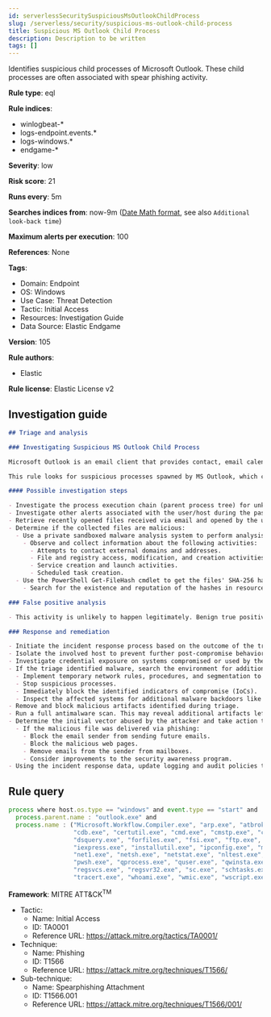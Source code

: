 ```yaml
---
id: serverlessSecuritySuspiciousMsOutlookChildProcess
slug: /serverless/security/suspicious-ms-outlook-child-process
title: Suspicious MS Outlook Child Process
description: Description to be written
tags: []
---
```


<div id="suspicious-ms-outlook-child-process"></div>

Identifies suspicious child processes of Microsoft Outlook. These child processes are often associated with spear phishing activity.

**Rule type**: eql

**Rule indices**: 

* winlogbeat-*
* logs-endpoint.events.*
* logs-windows.*
* endgame-*

**Severity**: low

**Risk score**: 21

**Runs every**: 5m

**Searches indices from**: now-9m ([Date Math format](((ref))/common-options.html#date-math), see also <DocLink id="serverlessSecurityRulesUiCreate" section="set-the-rules-schedule">`Additional look-back time`</DocLink>)

**Maximum alerts per execution**: 100

**References**: None

**Tags**: 

* Domain: Endpoint
* OS: Windows
* Use Case: Threat Detection
* Tactic: Initial Access
* Resources: Investigation Guide
* Data Source: Elastic Endgame

**Version**: 105

**Rule authors**: 

* Elastic

**Rule license**: Elastic License v2

## Investigation guide

```markdown
## Triage and analysis

### Investigating Suspicious MS Outlook Child Process

Microsoft Outlook is an email client that provides contact, email calendar, and task management features. Outlook is widely used, either standalone or as part of the Office suite.

This rule looks for suspicious processes spawned by MS Outlook, which can be the result of the execution of malicious documents and/or exploitation for initial access.

#### Possible investigation steps

- Investigate the process execution chain (parent process tree) for unknown processes. Examine their executable files for prevalence, whether they are located in expected locations, and if they are signed with valid digital signatures.
- Investigate other alerts associated with the user/host during the past 48 hours.
- Retrieve recently opened files received via email and opened by the user that could cause this behavior. Common locations include but are not limited to, the Downloads and Document folders and the folder configured at the email client.
- Determine if the collected files are malicious:
  - Use a private sandboxed malware analysis system to perform analysis.
    - Observe and collect information about the following activities:
      - Attempts to contact external domains and addresses.
      - File and registry access, modification, and creation activities.
      - Service creation and launch activities.
      - Scheduled task creation.
  - Use the PowerShell Get-FileHash cmdlet to get the files' SHA-256 hash values.
    - Search for the existence and reputation of the hashes in resources like VirusTotal, Hybrid-Analysis, CISCO Talos, Any.run, etc.

### False positive analysis

- This activity is unlikely to happen legitimately. Benign true positives (B-TPs) can be added as exceptions if necessary.

### Response and remediation

- Initiate the incident response process based on the outcome of the triage.
- Isolate the involved host to prevent further post-compromise behavior.
- Investigate credential exposure on systems compromised or used by the attacker to ensure all compromised accounts are identified. Reset passwords for these accounts and other potentially compromised credentials, such as email, business systems, and web services.
- If the triage identified malware, search the environment for additional compromised hosts.
  - Implement temporary network rules, procedures, and segmentation to contain the malware.
  - Stop suspicious processes.
  - Immediately block the identified indicators of compromise (IoCs).
  - Inspect the affected systems for additional malware backdoors like reverse shells, reverse proxies, or droppers that attackers could use to reinfect the system.
- Remove and block malicious artifacts identified during triage.
- Run a full antimalware scan. This may reveal additional artifacts left in the system, persistence mechanisms, and malware components.
- Determine the initial vector abused by the attacker and take action to prevent reinfection through the same vector.
  - If the malicious file was delivered via phishing:
    - Block the email sender from sending future emails.
    - Block the malicious web pages.
    - Remove emails from the sender from mailboxes.
    - Consider improvements to the security awareness program.
- Using the incident response data, update logging and audit policies to improve the mean time to detect (MTTD) and the mean time to respond (MTTR).
```

## Rule query

```js
process where host.os.type == "windows" and event.type == "start" and
  process.parent.name : "outlook.exe" and
  process.name : ("Microsoft.Workflow.Compiler.exe", "arp.exe", "atbroker.exe", "bginfo.exe", "bitsadmin.exe",
                  "cdb.exe", "certutil.exe", "cmd.exe", "cmstp.exe", "cscript.exe", "csi.exe", "dnx.exe", "dsget.exe",
                  "dsquery.exe", "forfiles.exe", "fsi.exe", "ftp.exe", "gpresult.exe", "hostname.exe", "ieexec.exe",
                  "iexpress.exe", "installutil.exe", "ipconfig.exe", "mshta.exe", "msxsl.exe", "nbtstat.exe", "net.exe",
                  "net1.exe", "netsh.exe", "netstat.exe", "nltest.exe", "odbcconf.exe", "ping.exe", "powershell.exe",
                  "pwsh.exe", "qprocess.exe", "quser.exe", "qwinsta.exe", "rcsi.exe", "reg.exe", "regasm.exe",
                  "regsvcs.exe", "regsvr32.exe", "sc.exe", "schtasks.exe", "systeminfo.exe", "tasklist.exe",
                  "tracert.exe", "whoami.exe", "wmic.exe", "wscript.exe", "xwizard.exe")

```

**Framework**: MITRE ATT&CK<sup>TM</sup>

* Tactic:
    * Name: Initial Access
    * ID: TA0001
    * Reference URL: https://attack.mitre.org/tactics/TA0001/
* Technique:
    * Name: Phishing
    * ID: T1566
    * Reference URL: https://attack.mitre.org/techniques/T1566/
* Sub-technique:
    * Name: Spearphishing Attachment
    * ID: T1566.001
    * Reference URL: https://attack.mitre.org/techniques/T1566/001/

